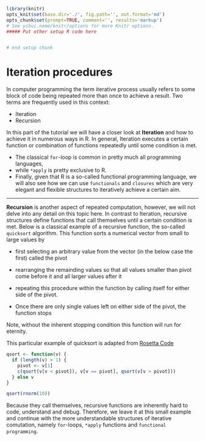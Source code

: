 ```r
library(knitr)
opts_knit$set(base.dir='./', fig.path='', out.format='md')
opts_chunk$set(prompt=TRUE, comment='', results='markup')
# See yihui.name/knitr/options for more Knitr options.
##### Put other setup R code here


# end setup chunk
```
# Iteration procedures

In computer programming the term iterative process usually refers to some block of code being repeated more than once to achieve a result. Two terms are frequently used in this context:

* Iteration
* Recursion

In this part of the tutorial we will have a closer look at **Iteration** and how to achieve it in numerous ways in R. In general, Iteration executes a certain function or combination of functions repeatedly until some condition is met.

* The classical `for`-loop is common in pretty much all programming languages, 
* while `*apply` is pretty exclusive to R. 
* Finally, given that R is a so-called functional programming language, we will also see how we can use `functionals` and `closures` which are very elegant and flexible structures to iteratively achieve a certain aim.

-----

**Recursion** is another aspect of repeated computation, however, we will not delve into any detail on this topic here. In contrast to Iteration, recursive structures define functions that call themselves until a certain condition is met. Below is a classical example of a recursive function, the so-called `quicksort` algorithm. This function sorts a numerical vector from small to large values by 

* first selecting an arbitrary value from the vector (in the below case the first) called the pivot
* rearranging the remainding values so that all values smaller than pivot come before it and all larger values after it
* repeating this procedure within the function by calling itself for either side of the pivot.


* Once there are only single values left on either side of the pivot, the function stops

Note, without the inherent stopping condition this function will run for eternity.

This particular example of quicksort is adapted from [Rosetta Code](http://rosettacode.org/wiki/Quicksort)

```r
qsort <- function(v) {
  if (length(v) > 1) {
    pivot <- v[1]
    c(qsort(v[v < pivot]), v[v == pivot], qsort(v[v > pivot])) 
  } else v
}

qsort(rnorm(10))
```

Because they call themselves, recursive functions are inherently hard to code, understand and debug. Therefore, we leave it at this small example and continue with the more understandable structures of iterative comutation, namely `for`-loops, `*apply` functions and `functional programming`.